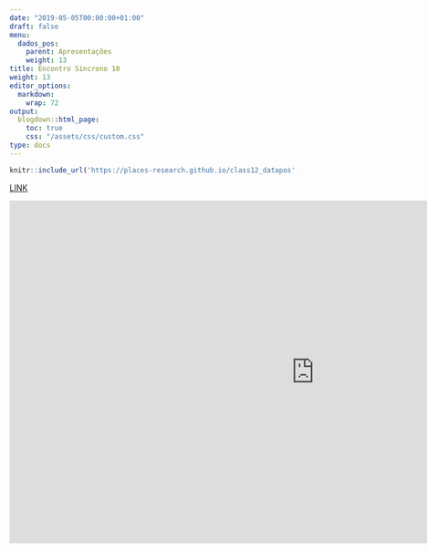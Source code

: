---
date: "2019-05-05T00:00:00+01:00"
draft: false
menu:
  dados_pos:
    parent: Apresentações
    weight: 13
title: Encontro Síncrono 10
weight: 13
editor_options: 
  markdown: 
    wrap: 72
output: 
  blogdown::html_page:
    toc: true
    css: "/assets/css/custom.css"
type: docs
---


```{r echo=FALSE, message=FALSE, warning=FALSE}
knitr::include_url('https://places-research.github.io/class12_datapos', height = "400px")
```

[LINK](https://places-research.github.io/class12_datapos)


<iframe width="1068" height="601" src="https://www.youtube.com/embed/OHfxdG1BQVA" title="YouTube video player" frameborder="0" allow="accelerometer; autoplay; clipboard-write; encrypted-media; gyroscope; picture-in-picture" allowfullscreen></iframe>